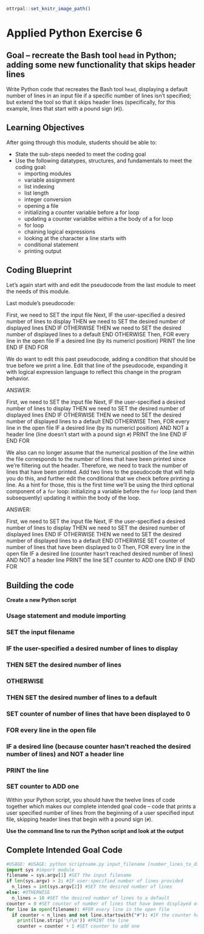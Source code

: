 ```r
ottrpal::set_knitr_image_path()
```

# Applied Python Exercise 6

## Goal -- recreate the Bash tool `head` in Python; adding some new functionality that skips header lines

Write Python code that recreates the Bash tool `head`, displaying a default number of lines in an input file if a specific number of lines isn't specified; but extend the tool so that it skips header lines (specifically, for this example, lines that start with a pound sign (`#`)).

## Learning Objectives

After going through this module, students should be able to:

* State the sub-steps needed to meet the coding goal
* Use the following datatypes, structures, and fundamentals to meet the coding goal:
  * importing modules
  * variable assignment
  * list indexing
  * list length
  * integer conversion
  * opening a file
  * initializing a counter variable before a for loop
  * updating a counter variablbe within a the body of a for loop
  * for loop
  * chaining logical expressions
  * looking at the character a line starts with
  * conditional statement
  * printing output
  

## Coding Blueprint

Let's again start with and edit the pseudocode from the last module to meet the needs of this module.

Last module's pseudocode:

First, we need to SET the input file
Next, IF the user-specified a desired number of lines to display
  THEN we need to SET the desired number of displayed lines
END IF
OTHERWISE 
  THEN we need to SET the desired number of displayed lines to a default
END OTHERWISE
Then, FOR every line in the open file
  IF a desired line (by its numericl position)
    PRINT the line
  END IF
END FOR

We do want to edit this past pseudocode, adding a condition that should be true before we print a line. Edit that line of the pseudocode, expanding it with logical expression language to reflect this change in the program behavior.

ANSWER:

First, we need to SET the input file
Next, IF the user-specified a desired number of lines to display
  THEN we need to SET the desired number of displayed lines
END IF
OTHERWISE 
  THEN we need to SET the desired number of displayed lines to a default
END OTHERWISE
Then, FOR every line in the open file
  IF a desired line (by its numericl position) AND NOT a header line (line doesn't start with a pound sign `#`)
    PRINT the line
  END IF
END FOR

We also can no longer assume that the numerical position of the line within the file corresponds to the number of lines that have been printed since we're filtering out the header. Therefore, we need to track the number of lines that have been printed. Add two lines to the pseudocode that will help you do this, and further edit the conditional that we check before printing a line. As a hint for those, this is the first time we'll be using the third optional component of a `for` loop: initializing a variable before the `for` loop (and then subsequently) updating it within the body of the loop.

ANSWER:

First, we need to SET the input file
Next, IF the user-specified a desired number of lines to display
  THEN we need to SET the desired number of displayed lines
END IF
OTHERWISE 
  THEN we need to SET the desired number of displayed lines to a default
END OTHERWISE
SET counter of number of lines that have been displayed to 0
Then, FOR every line in the open file
  IF a desired line (counter hasn't reached desired number of lines) AND NOT a header line
    PRINT the line
    SET counter to ADD one
  END IF
END FOR

## Building the code

**Create a new Python script**

### Usage statement and module importing

### SET the input filename

### IF the user-specified a desired number of lines to display

### THEN SET the desired number of lines

### OTHERWISE 

### THEN SET the desired number of lines to a default

### SET counter of number of lines that have been displayed to 0

### FOR every line in the open file

### IF a desired line (because counter hasn't reached the desired number of lines) and NOT a header line

### PRINT the line

### SET counter to ADD one

Within your Python script, you should have the twelve lines of code together which makes our complete intended goal code -- code that prints a user specified number of lines from the beginning of a user specified input file, skipping header lines that begin with a pound sign (`#`).

**Use the command line to run the Python script and look at the output**

## Complete Intended Goal Code
```python
#USAGE: #USAGE: python scriptname.py input_filename [number_lines_to_display]
import sys #import module
filename = sys.argv[1] #SET the input filename
if len(sys.argv) > 2: #IF user-specified number of lines provided
  n_lines = int(sys.argv[2]) #SET the desired number of lines
else: #OTHERWISE
  n_lines = 10 #SET the desired number of lines to a default
counter = 0 #SET counter of number of lines that have been displayed ot 0
for line in open(filename): #FOR every line in the open file
  if counter < n_lines and not line.startswith("#"): #IF the counter hasn't reached the max number of desired lines AND NOT a header line
    print(line.strip('\r\n')) #PRINT the line
    counter = counter + 1 #SET counter to add one
```